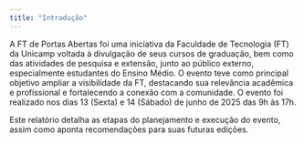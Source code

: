 ```yaml
---
title: "Introdução"
---
```


A FT de Portas Abertas foi uma iniciativa da Faculdade de Tecnologia (FT) da Unicamp voltada à divulgação de seus cursos de graduação, bem como das atividades de pesquisa e extensão, junto ao público externo, especialmente estudantes do Ensino Médio. O evento teve como principal objetivo ampliar a visibilidade da FT, destacando sua relevância acadêmica e profissional e fortalecendo a conexão com a comunidade.
O evento foi realizado nos dias 13 (Sexta) e 14 (Sábado) de junho de 2025 das 9h às 17h.

Este relatório detalha as etapas do planejamento e execução do evento, assim como aponta recomendações para suas futuras edições.